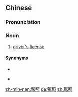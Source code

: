 {{also|驾照}}
==Chinese==
{{zh-forms|s=驾照}}

===Pronunciation===
{{zh-pron
|m=jiàzhào
|c=gaa3 ziu3
|mn=kà-chiàu
|cat=n
}}

===Noun===
{{zh-noun}}

# [[driver's license]]

====Synonyms====
* {{zh-l|駕駛執照}}
* {{qualifier|Cantonese|informal}} {{zh-l|車牌|ce1 paai4}}

[[zh-min-nan:駕照]]
[[de:駕照]]
[[zh:駕照]]